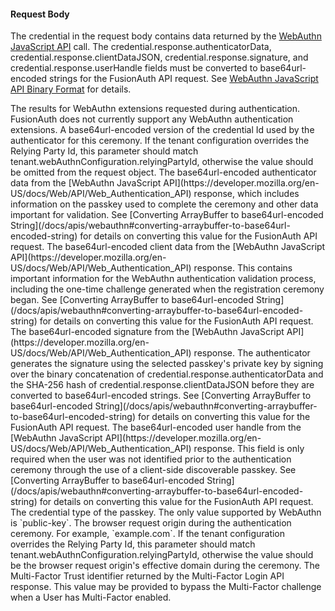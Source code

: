 
#### Request Body

The <InlineField>credential</InlineField> in the request body contains data returned by the [WebAuthn JavaScript API](https://developer.mozilla.org/en-US/docs/Web/API/Web_Authentication_API) call. The <InlineField>credential.response.authenticatorData</InlineField>, <InlineField>credential.response.clientDataJSON</InlineField>, <InlineField>credential.response.signature</InlineField>, and <InlineField>credential.response.userHandle</InlineField> fields must be converted to base64url-encoded strings for the FusionAuth API request. See [WebAuthn JavaScript API Binary Format](/docs/apis/webauthn#webauthn-javascript-api-binary-format) for details.

<APIBlock>
  <APIField name="credential.clientExtensionResults" type="Object" optional>
    The results for WebAuthn extensions requested during authentication. FusionAuth does not currently support any WebAuthn authentication extensions.
  </APIField>
  <APIField name="credential.id" type="String" required>
    A base64url-encoded version of the credential Id used by the authenticator for this ceremony.
  </APIField>
  <APIField name="credential.rpId" type="String" optional>
    If the tenant configuration overrides the Relying Party Id, this parameter should match <InlineField>tenant.webAuthnConfiguration.relyingPartyId</InlineField>, otherwise the value should be omitted from the request object.
  </APIField>
  <APIField name="credential.response.authenticatorData" type="String" required>
    The base64url-encoded authenticator data from the [WebAuthn JavaScript API](https://developer.mozilla.org/en-US/docs/Web/API/Web_Authentication_API) response, which includes information on the passkey used to complete the ceremony and other data important for validation. See [Converting ArrayBuffer to base64url-encoded String](/docs/apis/webauthn#converting-arraybuffer-to-base64url-encoded-string) for details on converting this value for the FusionAuth API request.
  </APIField>
  <APIField name="credential.response.clientDataJSON" type="String" required>
    The base64url-encoded client data from the [WebAuthn JavaScript API](https://developer.mozilla.org/en-US/docs/Web/API/Web_Authentication_API) response. This contains important information for the WebAuthn authentication validation process, including the one-time challenge generated when the registration ceremony began. See [Converting ArrayBuffer to base64url-encoded String](/docs/apis/webauthn#converting-arraybuffer-to-base64url-encoded-string) for details on converting this value for the FusionAuth API request.
  </APIField>
  <APIField name="credential.response.signature" type="String" required>
    The base64url-encoded signature from the [WebAuthn JavaScript API](https://developer.mozilla.org/en-US/docs/Web/API/Web_Authentication_API) response. The authenticator generates the signature using the selected passkey's private key by signing over the binary concatenation of <InlineField>credential.response.authenticatorData</InlineField> and the SHA-256 hash of <InlineField>credential.response.clientDataJSON</InlineField> before they are converted to base64url-encoded strings. See [Converting ArrayBuffer to base64url-encoded String](/docs/apis/webauthn#converting-arraybuffer-to-base64url-encoded-string) for details on converting this value for the FusionAuth API request.
  </APIField>
  <APIField name="credential.response.userHandle" type="String" optional>
    The base64url-encoded user handle from the [WebAuthn JavaScript API](https://developer.mozilla.org/en-US/docs/Web/API/Web_Authentication_API) response. This field is only required when the user was not identified prior to the authentication ceremony through the use of a client-side discoverable passkey. See [Converting ArrayBuffer to base64url-encoded String](/docs/apis/webauthn#converting-arraybuffer-to-base64url-encoded-string) for details on converting this value for the FusionAuth API request.
  </APIField>
  <APIField name="credential.type" type="String" required>
    The credential type of the passkey. The only value supported by WebAuthn is `public-key`.
  </APIField>
  <APIField name="origin" type="String" required>
    The browser request origin during the authentication ceremony. For example, `example.com`.
  </APIField>
  <APIField name="rpId" type="String" required>
    If the tenant configuration overrides the Relying Party Id, this parameter should match <InlineField>tenant.webAuthnConfiguration.relyingPartyId</InlineField>, otherwise the value should be the browser request origin's effective domain during the ceremony.
  </APIField>
  <APIField name="twoFactorTrustId" type="String" optional>
    The Multi-Factor Trust identifier returned by the Multi-Factor Login API response. This value may be provided to bypass the Multi-Factor challenge when a User has Multi-Factor enabled.
  </APIField>
</APIBlock>

<JSON title="Example Request JSON" src="webauthn/authenticate-complete-request.json" />
